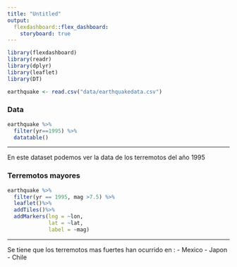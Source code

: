 ```yaml
---
title: "Untitled"
output: 
  flexdashboard::flex_dashboard:
    storyboard: true
---
```


```r
library(flexdashboard)
library(readr)
library(dplyr)
library(leaflet)
library(DT)
```

```r
earthquake <- read.csv("data/earthquakedata.csv")
```
### Data

```r
earthquake %>%
  filter(yr==1995) %>%
  datatable()
```

***

En este dataset podemos ver la data de los terremotos del año 1995

### Terremotos mayores

```r
earthquake %>%
  filter(yr == 1995, mag >7.5) %>%
  leaflet()%>%
  addTiles()%>%
  addMarkers(lng = ~lon, 
             lat = ~lat, 
             label = ~mag)
```

***

Se tiene que los terremotos mas fuertes han ocurrido en :
- Mexico
- Japon
- Chile
